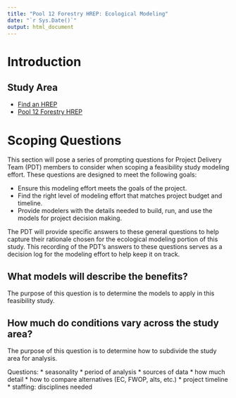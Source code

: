 ```yaml
---
title: "Pool 12 Forestry HREP: Ecological Modeling"
date: "`r Sys.Date()`"
output: html_document
---
```


# Introduction

## Study Area

-  [Find an HREP](https://www.mvr.usace.army.mil/Missions/Environmental-Stewardship/Upper-Mississippi-River-Restoration/Habitat-Restoration/Find-an-HREP-Project/)
-  [Pool 12 Forestry HREP](https://www.mvr.usace.army.mil/Missions/Environmental-Stewardship/Upper-Mississippi-River-Restoration/Habitat-Restoration/Rock-Island-District/Pool-12-Forestry/)

# Scoping Questions
This section will pose a series of prompting questions for Project Delivery Team (PDT) members to consider when scoping a feasibility study modeling effort. These questions are designed to meet the following goals:

  - Ensure this modeling effort meets the goals of the project. 
  - Find the right level of modeling effort that matches project budget and timeline. 
  - Provide modelers with the details needed to build, run, and use the models for project decision making.

The PDT will provide specific answers to these general questions to help capture their rationale chosen for the ecological modeling portion of this study. This recording of the PDT's answers to these questions serves as a decision log for the modeling effort to help keep it on track. 

## What models will describe the benefits?
The purpose of this question is to determine the models to apply in this feasibility study. 

## How much do conditions vary across the study area?
The purpose of this question is to determine how to subdivide the study area for analysis.






Questions:
* seasonality
* period of analysis
* sources of data
* how much detail
* how to compare alternatives (EC, FWOP, alts, etc.)
* project timeline
* staffing: disciplines needed

